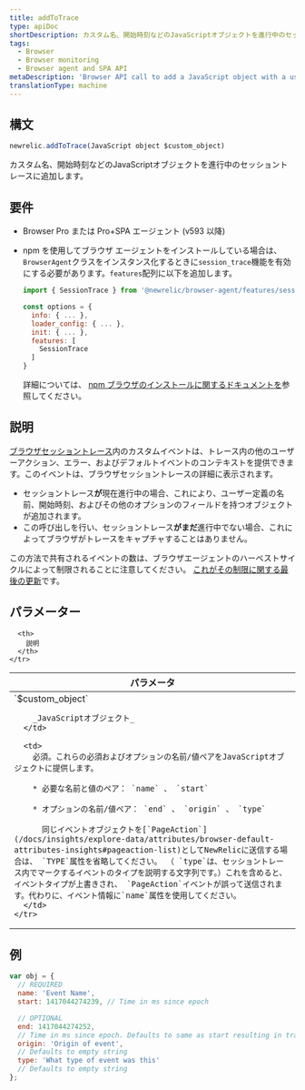 ```yaml
---
title: addToTrace
type: apiDoc
shortDescription: カスタム名、開始時刻などのJavaScriptオブジェクトを進行中のセッショントレースに追加します。
tags:
  - Browser
  - Browser monitoring
  - Browser agent and SPA API
metaDescription: 'Browser API call to add a JavaScript object with a user-defined name, start time, etc. to a session trace already in progress.'
translationType: machine
---
```


## 構文

```js
newrelic.addToTrace(JavaScript object $custom_object)
```

カスタム名、開始時刻などのJavaScriptオブジェクトを進行中のセッショントレースに追加します。

## 要件

* Browser Pro または Pro+SPA エージェント (v593 以降)

* npm を使用してブラウザ エージェントをインストールしている場合は、 `BrowserAgent`クラスをインスタンス化するときに`session_trace`機能を有効にする必要があります。`features`配列に以下を追加します。

  ```js
  import { SessionTrace } from '@newrelic/browser-agent/features/session_trace';

  const options = {
    info: { ... },
    loader_config: { ... },
    init: { ... },
    features: [
      SessionTrace
    ]
  }
  ```

  詳細については、 [npm ブラウザのインストールに関するドキュメントを](https://www.npmjs.com/package/@newrelic/browser-agent#new-relic-browser-agent)参照してください。

## 説明

[ブラウザセッショントレース](/docs/browser/new-relic-browser/browser-pro-features/session-traces-exploring-webpages-life-cycle)内のカスタムイベントは、トレース内の他のユーザーアクション、エラー、およびデフォルトイベントのコンテキストを提供できます。このイベントは、ブラウザセッショントレースの詳細に表示されます。

* セッショントレース**が**現在進行中の場合、これにより、ユーザー定義の名前、開始時刻、およびその他のオプションのフィールドを持つオブジェクトが追加されます。
* この呼び出しを行い、セッショントレース**がまだ**進行中でない場合、これによってブラウザがトレースをキャプチャすることはありません。

この方法で共有されるイベントの数は、ブラウザエージェントのハーベストサイクルによって制限されることに注意してください。 [これがその制限に関する最後の更新](https://docs.newrelic.com/docs/release-notes/new-relic-browser-release-notes/browser-agent-release-notes/browser-agent-v1026/#:~:text=Adjusted%20PageAction%20limits,events%20per%20harvest)です。

## パラメーター

<table>
  <thead>
    <tr>
      <th width="25%">
        パラメータ
      </th>

      <th>
        説明
      </th>
    </tr>
  </thead>

  <tbody>
    <tr>
      <td>
        `$custom_object`

        _JavaScriptオブジェクト_
      </td>

      <td>
        必須。これらの必須およびオプションの名前/値ペアをJavaScriptオブジェクトに提供します。

        * 必要な名前と値のペア： `name` 、 `start`

        * オプションの名前/値ペア： `end` 、 `origin` 、 `type`

          同じイベントオブジェクトを[`PageAction`](/docs/insights/explore-data/attributes/browser-default-attributes-insights#pageaction-list)としてNewRelicに送信する場合は、 `TYPE`属性を省略してください。 （ `type`は、セッショントレース内でマークするイベントのタイプを説明する文字列です。）これを含めると、イベントタイプが上書きされ、 `PageAction`イベントが誤って送信されます。代わりに、イベント情報に`name`属性を使用してください。
      </td>
    </tr>
  </tbody>
</table>

## 例

```js
var obj = {
  // REQUIRED
  name: 'Event Name',
  start: 1417044274239, // Time in ms since epoch

  // OPTIONAL
  end: 1417044274252,
  // Time in ms since epoch. Defaults to same as start resulting in trace object with a duration of zero.
  origin: 'Origin of event',
  // Defaults to empty string
  type: 'What type of event was this'
  // Defaults to empty string
};
```